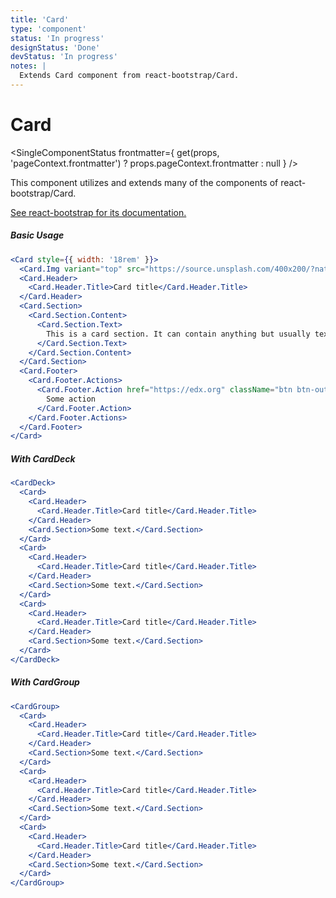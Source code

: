 ```yaml
---
title: 'Card'
type: 'component'
status: 'In progress'
designStatus: 'Done'
devStatus: 'In progress'
notes: |
  Extends Card component from react-bootstrap/Card.
---
```



# Card

<SingleComponentStatus
  frontmatter={
    get(props, 'pageContext.frontmatter') ? props.pageContext.frontmatter : null
  }
/>

<p>This component utilizes and extends many of the components of react-bootstrap/Card.</p>

<p>
  <a href="https://react-bootstrap.github.io/components/cards/" target="_blank" rel="noopener noreferrer">
    See react-bootstrap for its documentation.
  </a>
</p>

##### Basic Usage

```jsx live
<Card style={{ width: '18rem' }}>
  <Card.Img variant="top" src="https://source.unsplash.com/400x200/?nature,flower" />
  <Card.Header>
    <Card.Header.Title>Card title</Card.Header.Title>
  </Card.Header>
  <Card.Section>
    <Card.Section.Content>
      <Card.Section.Text>
        This is a card section. It can contain anything but usually text, a list, or list of links. Multiple sections have a card divider between them.
      </Card.Section.Text>
    </Card.Section.Content>
  </Card.Section>
  <Card.Footer>
    <Card.Footer.Actions>
      <Card.Footer.Action href="https://edx.org" className="btn btn-outline-primary">
        Some action
      </Card.Footer.Action>
    </Card.Footer.Actions>
  </Card.Footer>
</Card>
```

##### With CardDeck

```jsx live
<CardDeck>
  <Card>
    <Card.Header>
      <Card.Header.Title>Card title</Card.Header.Title>
    </Card.Header>
    <Card.Section>Some text.</Card.Section>
  </Card>
  <Card>
    <Card.Header>
      <Card.Header.Title>Card title</Card.Header.Title>
    </Card.Header>
    <Card.Section>Some text.</Card.Section>
  </Card>
  <Card>
    <Card.Header>
      <Card.Header.Title>Card title</Card.Header.Title>
    </Card.Header>
    <Card.Section>Some text.</Card.Section>
  </Card>
</CardDeck>
```

##### With CardGroup

```jsx live
<CardGroup>
  <Card>
    <Card.Header>
      <Card.Header.Title>Card title</Card.Header.Title>
    </Card.Header>
    <Card.Section>Some text.</Card.Section>
  </Card>
  <Card>
    <Card.Header>
      <Card.Header.Title>Card title</Card.Header.Title>
    </Card.Header>
    <Card.Section>Some text.</Card.Section>
  </Card>
  <Card>
    <Card.Header>
      <Card.Header.Title>Card title</Card.Header.Title>
    </Card.Header>
    <Card.Section>Some text.</Card.Section>
  </Card>
</CardGroup>
```